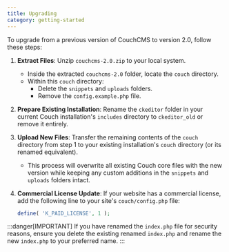 ```yaml
---
title: Upgrading
category: getting-started
---
```



To upgrade from a previous version of CouchCMS to version 2.0, follow these steps:

<Steps>

1. **Extract Files**: Unzip `couchcms-2.0.zip` to your local system.
   - Inside the extracted `couchcms-2.0` folder, locate the `couch` directory.
   - Within this `couch` directory:
     - Delete the `snippets` and `uploads` folders.
     - Remove the `config.example.php` file.

2. **Prepare Existing Installation**: Rename the `ckeditor` folder in your current Couch installation's `includes` directory to `ckeditor_old` or remove it entirely.

3. **Upload New Files**: Transfer the remaining contents of the `couch` directory from step 1 to your existing installation's `couch` directory (or its renamed equivalent).
   - This process will overwrite all existing Couch core files with the new version while keeping any custom additions in the `snippets` and `uploads` folders intact.

4. **Commercial License Update**: If your website has a commercial license, add the following line to your site's `couch/config.php` file:

   ```php
   define( 'K_PAID_LICENSE', 1 );
   ```

</Steps>

:::danger[IMPORTANT]
If you have renamed the `index.php` file for security reasons, ensure you delete the existing renamed `index.php` and rename the new `index.php` to your preferred name.
:::
